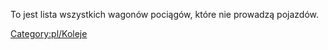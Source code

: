 
To jest lista wszystkich wagonów pociągów, które nie prowadzą pojazdów.

<!--[[Category:Trains]]-->[[Category:pl/Koleje]]